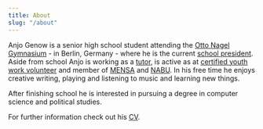 ```yaml
---
title: About
slug: "/about"
---
```


Anjo Genow is a senior high school student attending the [Otto Nagel Gymnasium](https://www.ong.berlin/) - in Berlin, Germany - 
where he is the current [school president](https://ong.berlin/anjo-ist-unser-neuer-schulsprecher/). 
Aside from school Anjo is working as a [tutor](https://schlaufuchs-berlin.de/), is active as at [certified youth work volunteer](https://www.dbjr.de/en/topics/juleica) and member of [MENSA](https://www.mensa.org) and [NABU](https://en.nabu.de).
In his free time he enjoys creative writing, playing and listening to music and learning new things.

After finishing school he is interested in pursuing a degree in computer science and political studies.

For further information check out his [CV]().